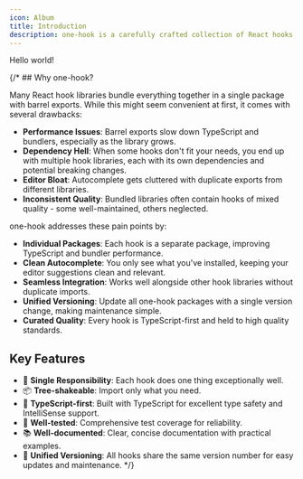 ```yaml
---
icon: Album
title: Introduction
description: one-hook is a carefully crafted collection of React hooks, where each hook does one thing and does it well. Following the Unix philosophy of modularity, each hook is independently packaged and can be installed separately, ensuring minimal bundle size and maximum flexibility.
---
```


Hello world!

{/\* ## Why one-hook?

Many React hook libraries bundle everything together in a single package with barrel exports. While this might seem convenient at first, it comes with several drawbacks:

- **Performance Issues**: Barrel exports slow down TypeScript and bundlers, especially as the library grows.
- **Dependency Hell**: When some hooks don't fit your needs, you end up with multiple hook libraries, each with its own dependencies and potential breaking changes.
- **Editor Bloat**: Autocomplete gets cluttered with duplicate exports from different libraries.
- **Inconsistent Quality**: Bundled libraries often contain hooks of mixed quality - some well-maintained, others neglected.

one-hook addresses these pain points by:

- **Individual Packages**: Each hook is a separate package, improving TypeScript and bundler performance.
- **Clean Autocomplete**: You only see what you've installed, keeping your editor suggestions clean and relevant.
- **Seamless Integration**: Works well alongside other hook libraries without duplicate imports.
- **Unified Versioning**: Update all one-hook packages with a single version change, making maintenance simple.
- **Curated Quality**: Every hook is TypeScript-first and held to high quality standards.

## Key Features

- 🎯 **Single Responsibility**: Each hook does one thing exceptionally well.
- 📦 **Tree-shakeable**: Import only what you need.
- 💪 **TypeScript-first**: Built with TypeScript for excellent type safety and IntelliSense support.
- 🧪 **Well-tested**: Comprehensive test coverage for reliability.
- 📚 **Well-documented**: Clear, concise documentation with practical examples.
- 🔄 **Unified Versioning**: All hooks share the same version number for easy updates and maintenance. \*/}
